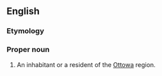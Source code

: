 ==English==

===Etymology===
{{suffix|Ottowa|an}}

===Proper noun===
{{en-proper noun|Ottowans}}

# An inhabitant or a resident of the [[Ottowa]] region.